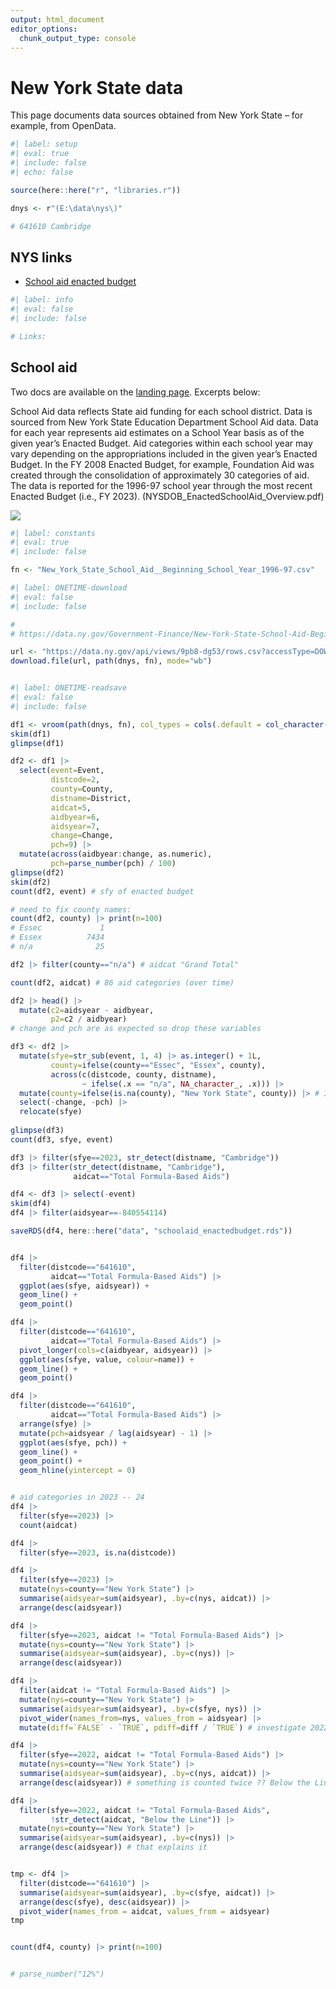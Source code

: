 ```yaml
---
output: html_document
editor_options: 
  chunk_output_type: console
---
```


# New York State data

This page documents data sources obtained from New York State -- for example, from OpenData.

```r
#| label: setup
#| eval: true
#| include: false
#| echo: false

source(here::here("r", "libraries.r"))

dnys <- r"(E:\data\nys\)"

# 641610 Cambridge

```

## NYS links

-   [School aid enacted budget](https://data.ny.gov/Government-Finance/New-York-State-School-Aid-Beginning-School-Year-19/9pb8-dg53)

<!-- TODO:  -->

<!-- -   graduation rate percentiles -->

```r
#| label: info
#| eval: false
#| include: false

# Links:


```

## School aid

Two docs are available on the [landing page](https://data.ny.gov/Government-Finance/New-York-State-School-Aid-Beginning-School-Year-19/9pb8-dg53). Excerpts below:

School Aid data reflects State aid funding for each school district. Data is sourced from New York State Education Department School Aid data. Data for each year represents aid estimates on a School Year basis as of the given year's Enacted Budget. Aid categories within each school year may vary depending on the appropriations included in the given year's Enacted Budget. In the FY 2008 Enacted Budget, for example, Foundation Aid was created through the consolidation of approximately 30 categories of aid. The data is reported for the 1996-97 school year through the most recent Enacted Budget (i.e., FY 2023). (NYSDOB_EnactedSchoolAid_Overview.pdf)

![](images/image-954082656.png)

```r
#| label: constants
#| eval: true
#| include: false

fn <- "New_York_State_School_Aid__Beginning_School_Year_1996-97.csv"

```

```r
#| label: ONETIME-download
#| eval: false
#| include: false

# 
# https://data.ny.gov/Government-Finance/New-York-State-School-Aid-Beginning-School-Year-19/9pb8-dg53  Landing page

url <- "https://data.ny.gov/api/views/9pb8-dg53/rows.csv?accessType=DOWNLOAD&sorting=true"
download.file(url, path(dnys, fn), mode="wb")



```

```r
#| label: ONETIME-readsave
#| eval: false
#| include: false

df1 <- vroom(path(dnys, fn), col_types = cols(.default = col_character()))
skim(df1)
glimpse(df1)

df2 <- df1 |> 
  select(event=Event,
         distcode=2,
         county=County,
         distname=District,
         aidcat=5,
         aidbyear=6,
         aidsyear=7,
         change=Change,
         pch=9) |> 
  mutate(across(aidbyear:change, as.numeric),
         pch=parse_number(pch) / 100)
glimpse(df2)
skim(df2)
count(df2, event) # sfy of enacted budget

# need to fix county names:
count(df2, county) |> print(n=100)
# Essec             1
# Essex          7434
# n/a              25

df2 |> filter(county=="n/a") # aidcat "Grand Total"

count(df2, aidcat) # 86 aid categories (over time)

df2 |> head() |> 
  mutate(c2=aidsyear - aidbyear,
         p2=c2 / aidbyear)
# change and pch are as expected so drop these variables

df3 <- df2 |> 
  mutate(sfye=str_sub(event, 1, 4) |> as.integer() + 1L,
         county=ifelse(county=="Essec", "Essex", county),
         across(c(distcode, county, distname),
                ~ ifelse(.x == "n/a", NA_character_, .x))) |> 
  mutate(county=ifelse(is.na(county), "New York State", county)) |> # I have verified this
  select(-change, -pch) |> 
  relocate(sfye)
  
glimpse(df3)
count(df3, sfye, event)

df3 |> filter(sfye==2023, str_detect(distname, "Cambridge"))
df3 |> filter(str_detect(distname, "Cambridge"),
              aidcat=="Total Formula-Based Aids")

df4 <- df3 |> select(-event)
skim(df4)
df4 |> filter(aidsyear==-840554114)

saveRDS(df4, here::here("data", "schoolaid_enactedbudget.rds"))


df4 |> 
  filter(distcode=="641610",
         aidcat=="Total Formula-Based Aids") |> 
  ggplot(aes(sfye, aidsyear)) +
  geom_line() +
  geom_point()

df4 |> 
  filter(distcode=="641610",
         aidcat=="Total Formula-Based Aids") |> 
  pivot_longer(cols=c(aidbyear, aidsyear)) |> 
  ggplot(aes(sfye, value, colour=name)) +
  geom_line() +
  geom_point()

df4 |> 
  filter(distcode=="641610",
         aidcat=="Total Formula-Based Aids") |> 
  arrange(sfye) |> 
  mutate(pch=aidsyear / lag(aidsyear) - 1) |> 
  ggplot(aes(sfye, pch)) +
  geom_line() +
  geom_point() +
  geom_hline(yintercept = 0)


# aid categories in 2023 -- 24
df4 |> 
  filter(sfye==2023) |> 
  count(aidcat)

df4 |> 
  filter(sfye==2023, is.na(distcode))

df4 |> 
  filter(sfye==2023) |> 
  mutate(nys=county=="New York State") |> 
  summarise(aidsyear=sum(aidsyear), .by=c(nys, aidcat)) |> 
  arrange(desc(aidsyear))

df4 |> 
  filter(sfye==2023, aidcat != "Total Formula-Based Aids") |> 
  mutate(nys=county=="New York State") |> 
  summarise(aidsyear=sum(aidsyear), .by=c(nys)) |> 
  arrange(desc(aidsyear))

df4 |> 
  filter(aidcat != "Total Formula-Based Aids") |> 
  mutate(nys=county=="New York State") |> 
  summarise(aidsyear=sum(aidsyear), .by=c(sfye, nys)) |> 
  pivot_wider(names_from=nys, values_from = aidsyear) |> 
  mutate(diff=`FALSE` - `TRUE`, pdiff=diff / `TRUE`) # investigate 2022 and maybe 2021

df4 |> 
  filter(sfye==2022, aidcat != "Total Formula-Based Aids") |> 
  mutate(nys=county=="New York State") |> 
  summarise(aidsyear=sum(aidsyear), .by=c(nys, aidcat)) |> 
  arrange(desc(aidsyear)) # something is counted twice ?? Below the Line

df4 |> 
  filter(sfye==2022, aidcat != "Total Formula-Based Aids",
         !str_detect(aidcat, "Below the Line")) |> 
  mutate(nys=county=="New York State") |> 
  summarise(aidsyear=sum(aidsyear), .by=c(nys)) |> 
  arrange(desc(aidsyear)) # that explains it


tmp <- df4 |> 
  filter(distcode=="641610") |>
  summarise(aidsyear=sum(aidsyear), .by=c(sfye, aidcat)) |> 
  arrange(desc(sfye), desc(aidsyear)) |> 
  pivot_wider(names_from = aidcat, values_from = aidsyear)
tmp


count(df4, county) |> print(n=100)


# parse_number("12%") 

```
